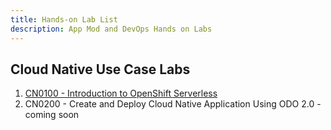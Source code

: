 ```yaml
---
title: Hands-on Lab List
description: App Mod and DevOps Hands on Labs
---
```




## Cloud Native Use Case Labs

1. [CN0100 - Introduction to OpenShift Serverless](/labs/cloudnative-labs/cn0100-knative-serving/)
2. CN0200 - Create and Deploy Cloud Native Application Using ODO 2.0 - coming soon